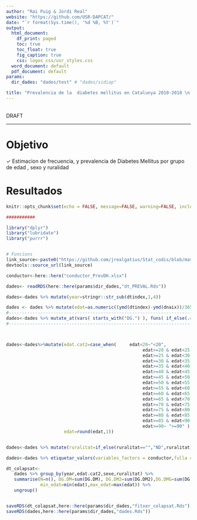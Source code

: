 ```yaml
---
author: "Rai Puig & Jordi Real"
website: "https://github.com/USR-DAPCAT/"
date: "`r format(Sys.time(), '%d %B, %Y')`"
output:
  html_document:
    df_print: paged
    toc: true
    toc_float: true
    fig_caption: true
    css: logos_css/usr_styles.css
  word_document: default
  pdf_document: default
params:
  dir_dades: "dades/test" # "dades/sidiap" 

title: "Prevalencia de la  diabetes mellitus en Catalunya 2010-2018 \n Year: `r params$year`"
---
```


&nbsp;
<script>
   $(document).ready(function() {
     $head = $('#header');
     $head.prepend('<img src=\"https://www.idiapjgol.org/images/logo.png\" style=\"float: right ;width: 130px;\"/>')
     $head.prepend('<img src=\"https://avatars2.githubusercontent.com/u/57066591?s=200&v=4\" style=\"margin-left:25% ;width: 80px;\"/>')
     $head.prepend('<img src=\"logos_css/logoDAP_Cat.png\" style=\"float: left:1;width: 185px;\"/>')
   });
</script>


<div class="watermark">DRAFT</div>

****



# Objetivo


&check; Estimacion de frecuencia, y prevalencia de Diabetes Mellitus por grupo de edad , sexo y ruralidad <br/>



# Resultados

```r
knitr::opts_chunk$set(echo = FALSE, message=FALSE, warning=FALSE, include=F,size="huge")

###########

library("dplyr")
library("lubridate")
library("purrr")


# Funcions 
link_source<-paste0("https://github.com/jrealgatius/Stat_codis/blob/master/funcions_propies.R","?raw=T")
devtools::source_url(link_source)

conductor<-here::here("conductor_PrevDH.xlsx")


```


```r
dades<- readRDS(here::here(params$dir_dades,"dt_PREVAL.Rds"))


```


```r

dades<-dades %>% mutate(year=stringr::str_sub(dtindex,1,4))

dades <- dades %>% mutate(edat=as.numeric((ymd(dtindex)-ymd(dnaix))/365.25))
#-----------------------------------------------------------------------------------------#
dades<-dades %>% mutate_at(vars( starts_with("DG.") ), funs( if_else(.==0  | is.na(.)  ,0,1)))
#-----------------------------------------------------------------------------------------#



dades<-dades%>%mutate(edat.cat2=case_when(     edat<20~"<20",
                                                    edat>=20 & edat<25 ~ "[20-25)",  
                                                    edat>=25 & edat<30 ~ "[25-30)",  
                                                    edat>=30 & edat<35 ~ "[30-35)",  
                                                    edat>=35 & edat<40 ~ "[35-40)",  
                                                    edat>=40 & edat<45 ~ "[40-45)",  
                                                    edat>=45 & edat<50 ~ "[45-50)",  
                                                    edat>=50 & edat<55 ~ "[50-55)",  
                                                    edat>=55 & edat<60 ~ "[55-60)",  
                                                    edat>=60 & edat<65 ~ "[60-65)",  
                                                    edat>=65 & edat<70 ~ "[65-70)",  
                                                    edat>=70 & edat<75 ~ "[70-75)",  
                                                    edat>=75 & edat<80 ~ "[75-80)",  
                                                    edat>=80 & edat<85 ~ "[80-85)",  
                                                    edat>=85 & edat<90 ~ "[85-90)",  
                                                    edat>=90~ ">=90" ),
                      edat=round(edat,1))


dades<-dades %>% mutate(ruralitat=if_else(ruralitat=="","ND",ruralitat))

dades<-dades %>% etiquetar_valors(variables_factors = conductor,fulla = "etiquetes")


```

```r

dt_colapsat<-
   dades %>% group_by(year,edat.cat2,sexe,ruralitat) %>% 
   summarise(N=n(), DG.DM=sum(DG.DM), DG.DM2=sum(DG.DM2),DG.DMG=sum(DG.DMG), 
             min_edat=min(edat),max_edat=max(edat)) %>% 
   ungroup()


saveRDS(dt_colapsat,here::here(params$dir_dades,"fitxer_colapsat.Rds"))
saveRDS(dades,here::here(params$dir_dades,"dades.Rds"))


```


